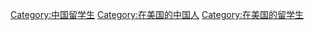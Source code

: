 [[Category:中国留学生|Category:中国留学生]]
[[Category:在美国的中国人|Category:在美国的中国人]]
[[Category:在美国的留学生|Category:在美国的留学生]]